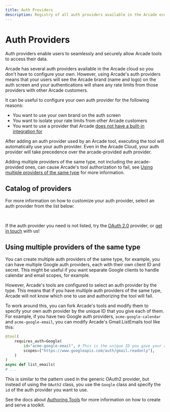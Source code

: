 ```yaml
---
title: Auth Providers
description: Registry of all auth providers available in the Arcade ecosystem
---
```


# Auth Providers


Auth providers enable users to seamlessly and securely allow Arcade tools to access their data.

Arcade has several auth providers available in the Arcade cloud so you don't have to configure your own. However, using Arcade's auth providers means that your users will see the Arcade brand (name and logo) on the auth screen and your authentications will share any rate limits from those providers with other Arcade customers.

It can be useful to configure your own auth provider for the following reasons:

- You want to use your own brand on the auth screen
- You want to isolate your rate limits from other Arcade customers
- You want to use a provider that Arcade [does not have a built-in integration for](/home/auth-providers/oauth2)

After adding an auth provider used by an Arcade tool, executing the tool will automatically use your auth provider. Even in the Arcade Cloud, your auth provider will take precedence over the arcade-provided auth provider.

Adding multiple providers of the same type, not including the arcade-provided ones, can cause Arcade's tool authorization to fail, see [Using multiple providers of the same type](#using-multiple-providers-of-the-same-type) for more information.

## Catalog of providers

For more information on how to customize your auth provider, select an auth provider from the list below:

<br />

<div className="grid grid-cols-1 gap-4 sm:grid-cols-2 lg:grid-cols-3">
  <ToolCard
    name="Asana"
    image="asana.svg"
    summary="Authorize tools and agents with Asana"
    link="/home/auth-providers/asana"
    category="Auth"
  />
  <ToolCard
    name="Atlassian"
    image="atlassian"
    summary="Authorize tools and agents with Atlassian"
    link="/home/auth-providers/atlassian"
    category="Auth"
  />
  <ToolCard
    name="Discord"
    image="discord"
    summary="Authorize tools and agents with Discord in a user's context"
    link="/home/auth-providers/discord"
    category="Auth"
  />
  <ToolCard
    name="Dropbox"
    image="dropbox"
    summary="Authorize tools and agents with Dropbox in a user's context"
    link="/home/auth-providers/dropbox"
    category="Auth"
  />
  <ToolCard
    name="GitHub"
    image="github"
    summary="Authorize tools and agents with GitHub, including private repositories"
    link="/home/auth-providers/github"
    category="Auth"
  />
  <ToolCard
    name="Google"
    image="google"
    summary="Authorize tools and agents with Google: Gmail, Calendar, YouTube, Drive, and more"
    link="/home/auth-providers/google"
    category="Auth"
  />
  <ToolCard
    name="HubSpot"
    image="hubspot"
    summary="Authorize tools and agents with HubSpot"
    link="/home/auth-providers/hubspot"
    category="Auth"
  />
  <ToolCard
    name="Linear"
    image="linear.svg"
    summary="Authorize tools and agents with Linear"
    link="/home/auth-providers/linear"
    category="Auth"
  />
  <ToolCard
    name="LinkedIn"
    image="linkedin"
    summary="Authorize tools and agents with LinkedIn"
    link="/home/auth-providers/linkedin"
    category="Auth"
  />
  <ToolCard
    name="Microsoft"
    image="msft"
    summary="Authorize tools and agents with Microsoft Graph"
    link="/home/auth-providers/microsoft"
    category="Auth"
  />
  <ToolCard
    name="Notion"
    image="notion"
    summary="Authorize tools and agents with Notion"
    link="/home/auth-providers/notion"
    category="Auth"
  />
  <ToolCard
    name="Reddit"
    image="reddit"
    summary="Authorize tools and agents with Reddit"
    link="/home/auth-providers/reddit"
    category="Auth"
  />
  <ToolCard
    name="Slack"
    image="slack"
    summary="Authorize tools and agents with Slack"
    link="/home/auth-providers/slack"
    category="Auth"
  />
  <ToolCard
    name="Spotify"
    image="spotify"
    summary="Authorize tools and agents with Spotify"
    link="/home/auth-providers/spotify"
    category="Auth"
  />
  <ToolCard
    name="Twitch"
    image="twitch"
    summary="Authorize tools and agents with Twitch"
    link="/home/auth-providers/twitch"
    category="Auth"
  />
  <ToolCard
    name="X"
    image="twitter"
    summary="Authorize tools and agents with X (Twitter)"
    link="/home/auth-providers/x"
    category="Auth"
  />
  <ToolCard
    name="Zoom"
    image="zoom_fav.svg"
    summary="Authorize tools and agents with Zoom"
    link="/home/auth-providers/zoom"
    category="Auth"
  />
  <ToolCard
    name="OAuth 2.0"
    image="oauth2"
    summary="Authorize tools and agents with any OAuth 2.0-compatible provider"
    link="/home/auth-providers/oauth2"
    category="Auth"
  />
</div>

If the auth provider you need is not listed, try the [OAuth 2.0](/home/auth-providers/oauth2) provider, or [get in touch](mailto:contact@arcade.dev) with us!

## Using multiple providers of the same type

You can create multiple auth providers of the same type, for example, you can have multiple Google auth providers, each with their own client ID and secret. This might be useful if you want separate Google clients to handle calendar and email scopes, for example.

However, Arcade's tools are configured to select an auth provider by the type. This means that if you have multiple auth providers of the same type, Arcade will not know which one to use and authorizing the tool will fail.

To work around this, you can fork Arcade's tools and modify them to specify your own auth provider by the unique ID that you give each of them. For example, if you have two Google auth providers, `acme-google-calendar` and `acme-google-email`, you can modify Arcade's Gmail.ListEmails tool like this:

```python
@tool(
    requires_auth=Google(
        id="acme-google-email", # This is the unique ID you gave your auth provider
        scopes=["https://www.googleapis.com/auth/gmail.readonly"],
    )
)
async def list_emails(
# ...
```

This is similar to the pattern used in the generic OAuth2 provider, but instead of using the `OAuth2` class, you use the `Google` class and specify the `id` of the auth provider you want to use.

See the docs about [Authoring Tools](/home/build-tools/create-a-toolkit) for more information on how to create and serve a toolkit.
